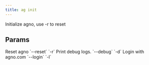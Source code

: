```yaml
---
title: ag init
---
```


Initialize agno, use -r to reset

## Params

<ResponseField name="reset" type="bool">
 Reset agno `--reset` `-r`
</ResponseField>
<ResponseField name="print_debug_log" type="bool">
 Print debug logs. `--debug` `-d`
</ResponseField>
<ResponseField name="login" type="bool">
 Login with agno.com `--login` `-l`
</ResponseField>